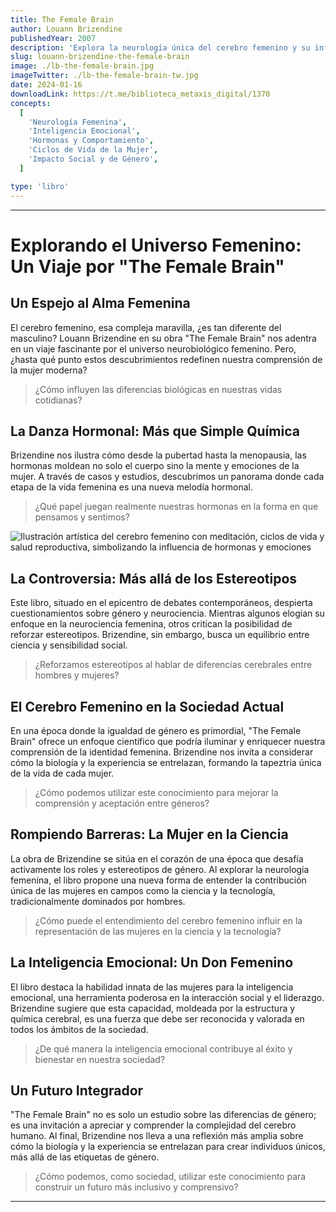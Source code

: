 ```yaml
---
title: The Female Brain
author: Louann Brizendine
publishedYear: 2007
description: 'Explora la neurología única del cerebro femenino y su influencia en comportamiento, emociones y cognición a lo largo de la vida, desde pubertad hasta menopausia.'
slug: louann-brizendine-the-female-brain
image: ./lb-the-female-brain.jpg
imageTwitter: ./lb-the-female-brain-tw.jpg
date: 2024-01-16
downloadLink: https://t.me/biblioteca_metaxis_digital/1370
concepts:
  [
    'Neurología Femenina',
    'Inteligencia Emocional',
    'Hormonas y Comportamiento',
    'Ciclos de Vida de la Mujer',
    'Impacto Social y de Género',
  ]

type: 'libro'
---
```


---

# **Explorando el Universo Femenino: Un Viaje por "The Female Brain"**

## **Un Espejo al Alma Femenina**

El cerebro femenino, esa compleja maravilla, ¿es tan diferente del masculino? Louann Brizendine en su obra "The Female Brain" nos adentra en un viaje fascinante por el universo neurobiológico femenino. Pero, ¿hasta qué punto estos descubrimientos redefinen nuestra comprensión de la mujer moderna?

> ¿Cómo influyen las diferencias biológicas en nuestras vidas cotidianas?

## **La Danza Hormonal: Más que Simple Química**

Brizendine nos ilustra cómo desde la pubertad hasta la menopausia, las hormonas moldean no solo el cuerpo sino la mente y emociones de la mujer. A través de casos y estudios, descubrimos un panorama donde cada etapa de la vida femenina es una nueva melodía hormonal.

> ¿Qué papel juegan realmente nuestras hormonas en la forma en que pensamos y sentimos?

![Ilustración artística del cerebro femenino con meditación, ciclos de vida y salud reproductiva, simbolizando la influencia de hormonas y emociones](./lb-the-female-brain-1.jpg)

## **La Controversia: Más allá de los Estereotipos**

Este libro, situado en el epicentro de debates contemporáneos, despierta cuestionamientos sobre género y neurociencia. Mientras algunos elogian su enfoque en la neurociencia femenina, otros critican la posibilidad de reforzar estereotipos. Brizendine, sin embargo, busca un equilibrio entre ciencia y sensibilidad social.

> ¿Reforzamos estereotipos al hablar de diferencias cerebrales entre hombres y mujeres?

## **El Cerebro Femenino en la Sociedad Actual**

En una época donde la igualdad de género es primordial, "The Female Brain" ofrece un enfoque científico que podría iluminar y enriquecer nuestra comprensión de la identidad femenina. Brizendine nos invita a considerar cómo la biología y la experiencia se entrelazan, formando la tapeztria única de la vida de cada mujer.

> ¿Cómo podemos utilizar este conocimiento para mejorar la comprensión y aceptación entre géneros?

## **Rompiendo Barreras: La Mujer en la Ciencia**

La obra de Brizendine se sitúa en el corazón de una época que desafía activamente los roles y estereotipos de género. Al explorar la neurología femenina, el libro propone una nueva forma de entender la contribución única de las mujeres en campos como la ciencia y la tecnología, tradicionalmente dominados por hombres.

> ¿Cómo puede el entendimiento del cerebro femenino influir en la representación de las mujeres en la ciencia y la tecnología?

## **La Inteligencia Emocional: Un Don Femenino**

El libro destaca la habilidad innata de las mujeres para la inteligencia emocional, una herramienta poderosa en la interacción social y el liderazgo. Brizendine sugiere que esta capacidad, moldeada por la estructura y química cerebral, es una fuerza que debe ser reconocida y valorada en todos los ámbitos de la sociedad.

> ¿De qué manera la inteligencia emocional contribuye al éxito y bienestar en nuestra sociedad?

## **Un Futuro Integrador**

"The Female Brain" no es solo un estudio sobre las diferencias de género; es una invitación a apreciar y comprender la complejidad del cerebro humano. Al final, Brizendine nos lleva a una reflexión más amplia sobre cómo la biología y la experiencia se entrelazan para crear individuos únicos, más allá de las etiquetas de género.

> ¿Cómo podemos, como sociedad, utilizar este conocimiento para construir un futuro más inclusivo y comprensivo?

---
